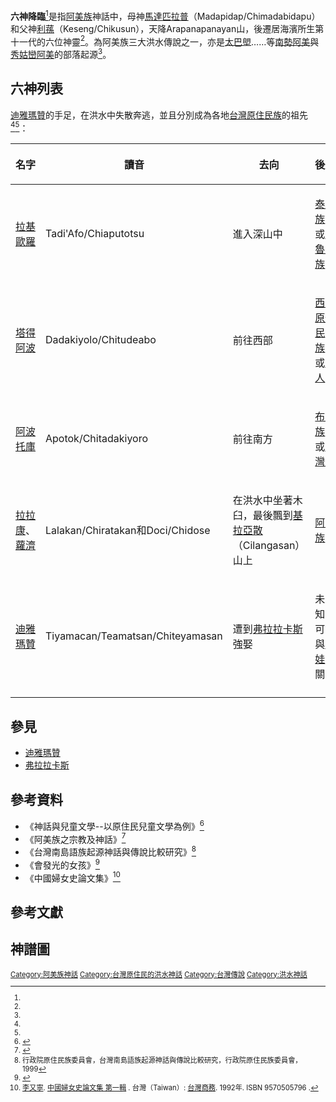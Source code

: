 {{expert|subject=臺灣原住民族}}

'''六神降臨'''<ref name="神話與兒童文學--以原住民兒童文學為例"></ref>{{Rp|221}}是指[[阿美族|阿美族]]神話中，母神[[馬達匹拉普|馬達匹拉普]]（Madapidap/Chimadabidapu）和父神[[利蓀|利蓀]]（Keseng/Chikusun），天降Arapanapanayan山，後遷居海濱所生第十一代的六位神靈<ref name="阿美族之宗教及神話"></ref>{{Rp|114}}。為阿美族三大洪水傳說之一，亦是[[太巴塱部落|太巴塱]]……等[[南勢阿美|南勢阿美]]與[[秀姑巒阿美|秀姑巒阿美]]的部落起源<ref name="台灣南島語族起源神話與傳說比較研究"></ref>。

== 六神列表 ==
[[迪雅瑪贊|迪雅瑪贊]]的手足，在洪水中失散奔逃，並且分別成為各地[[台灣原住民族|台灣原住民族]]的祖先<ref name="會發光的女孩"></ref><ref name="台灣南島語族起源神話與傳說比較研究"></ref>：
{|class="wikitable" style="margin:0 0 .5em .5em; border:1px solid #ccc;"
|-style="text-align:center;background-color:#eee"
!名字!!讀音!!去向!!後代
|-
|[[拉基歐羅|拉基歐羅]]
|Tadi'Afo/Chiaputotsu
|進入深山中
|[[泰雅族|泰雅族]]，或[[太魯閣族|太魯閣族]]
|-
|[[塔得阿波|塔得阿波]]
|Dadakiyolo/Chitudeabo
|前往西部
|[[平埔族|西部原住民族]]，或[[漢人|漢人]]
|-
|[[阿波托庫|阿波托庫]]
|Apotok/Chitadakiyoro
|前往南方
|[[布農族|布農族]]，或[[排灣族|排灣族]]
|-
|[[羅濟耶與拉拉康|拉拉康]]、[[羅濟耶與拉拉康|蘿濟]]
|Lalakan/Chiratakan和Doci/Chidose
|在洪水中坐著木臼，最後飄到[[八里灣山|基拉亞散]]（Cilangasan）山上
|[[阿美族|阿美族]]
|-
|[[迪雅瑪贊|迪雅瑪贊]]
|Tiyamacan/Teamatsan/Chiteyamasan
|遭到[[弗拉拉卡斯|弗拉拉卡斯]]強娶
|未知，可能與[[莎娃|莎娃]]相關
|-
|}

== 參見 ==
*[[迪雅瑪贊|迪雅瑪贊]]
*[[弗拉拉卡斯|弗拉拉卡斯]]

== 參考資料 ==
*《神話與兒童文學--以原住民兒童文學為例》<ref name="神話與兒童文學--以原住民兒童文學為例">{{cite web|author=黃玉蘭 |title=神話與兒童文學--以原住民兒童文學為例 |url=http://elib.lib.nttu.edu.tw/theses/Full_Text/ntttc/DSC/90/NTC90-008-5270-N017.pdf |publisher=兒童文學研究所 |work=[[國立臺東大學|臺東師範學院]] |accessdate=2001 }}</ref>
*《阿美族之宗教及神話》<ref name="阿美族之宗教及神話">{{cite web|author=王崧興|title=馬太安阿美族之宗教及神話|url=https://www.ioe.sinica.edu.tw/mobile/content/Periodicals_Content.aspx?SiteID=530164240637641451&Menuid=530205601306173463&Msid=530207124576460556|publisher=民族學研究所|work=中央研究院|accessdate=1961年 秋季|archive-date=2020-08-25|archive-url=https://web.archive.org/web/20200825054829/https://www.ioe.sinica.edu.tw/mobile/content/Periodicals_Content.aspx?SiteID=530164240637641451&Menuid=530205601306173463&Msid=530207124576460556|dead-url=no}}</ref>
*《台灣南島語族起源神話與傳說比較研究》<ref name="台灣南島語族起源神話與傳說比較研究">行政院原住民族委員會，台灣南島語族起源神話與傳說比較研究，行政院原住民族委員會，1999</ref>
*《會發光的女孩》<ref name="會發光的女孩">{{cite web|url=http://animationmovieamos.blogspot.com/2015/11/blog-post.html|title=會發光的女孩—迪雅瑪贊|accessdate=2015-11-19|archive-date=2020-07-26|archive-url=https://web.archive.org/web/20200726001444/http://animationmovieamos.blogspot.com/2015/11/blog-post.html|dead-url=no}}</ref>
*《中國婦女史論文集》<ref name="中國婦女史論文集">[[李又寧|李又寧]]. [https://books.google.com.tw/books?id=NZXGdwKE4t4C&pg=PP410&lpg=PP410&dq=Rijar+%E9%98%BF%E7%BE%8E%E6%97%8F&source=bl&ots=rwma9Ktg6o&sig=ACfU3U06pXCUsjM_HyfDc7WTsW6Mauc-iw&hl=zh-TW&sa=X&ved=2ahUKEwjgy5KLw97rAhVkFqYKHRiwCFsQ6AEwAnoECAoQAQ#v=onepage&q=Rijar%20%E9%98%BF%E7%BE%8E%E6%97%8F&f=false 中國婦女史論文集 第一輯] {{Wayback|url=https://books.google.com.tw/books?id=NZXGdwKE4t4C&pg=PP410&lpg=PP410&dq=Rijar+%E9%98%BF%E7%BE%8E%E6%97%8F&source=bl&ots=rwma9Ktg6o&sig=ACfU3U06pXCUsjM_HyfDc7WTsW6Mauc-iw&hl=zh-TW&sa=X&ved=2ahUKEwjgy5KLw97rAhVkFqYKHRiwCFsQ6AEwAnoECAoQAQ#v=onepage&q=Rijar%20%E9%98%BF%E7%BE%8E%E6%97%8F&f=false |date=20211124012215 }}. 台灣（Taiwan）: [[台灣商務|台灣商務]]. 1992年. ISBN 9570505796 {{Zh}}.</ref>

== 參考文獻 ==
{{reflist}}

== 神譜圖 ==
<div class="NavFrame" style = "font-size:80%">

{{familytree/start}}
{{familytree | | | | | | | | | | | |!| | | | | | | | | | | | | | | | | | | | | }}
{{familytree | | | | | | | | | |,|-|^|-|.| | | | | | | | | | | | | | | | | | | }}
{{familytree | | | | | | | | |A1 |y|A2 | | | | | | | | | | | | | | | | | | | | A1=[[馬達匹拉普|馬達匹拉普]]<br />{{lang|el|Madapidap}} | A2=[[利蓀|利蓀]]<br />{{lang|el|Keseng}} }}
{{familytree | |,|-|-|-|v|-|-|-|v|-|^|-|v|-|-|-|v|-|-|-|.| | | | | | | | | | | }}
{{familytree |B1 | |B2 | |B3 | |B4 |y|B5 | |B6 |~|y|~|B7 | | | | | | | | | | | B1=[[拉基歐羅|拉基歐羅]]<br />{{lang|el|Tadi'Afo}} | B2=[[塔得阿波|塔得阿波]]<br />{{lang|el|Dadakiyolo}} | B3=[[阿波托庫|阿波托庫]]<br />{{lang|el|Apotok}} | B4=[[拉拉康|拉拉康]]<br />{{lang|el|Lalakan}} | B5=[[蘿濟|蘿濟]]<br />{{lang|el|Doci}} | B6=[[迪雅瑪贊|迪雅瑪贊]]<br />{{lang|el|Tiyamacan}} | B7=[[弗拉拉卡斯|弗拉拉卡斯]]<br />{{lang|el|Felalakac}} }}
{{familytree | | | | | | | |,|-|-|-|v|-|-|-|+|-|-|-|v|-|-|-|.| | | | | | | | | }}
{{familytree | | | | | | |C1 | |C2 | |C3 | |C4 | | |!| | | | | | | | | | | | | C1=[[咖逆茲|咖逆茲]]<br />{{lang|el|Kangic}} | C2=[[塔塔凱|塔塔凱]]<br />{{lang|el|Tatakaay}} | C3=[[法菲拉|法菲拉]]<br />{{lang|el|Fafirug}} | C4=[[哈瞜凱|哈瞜凱]]<br />{{lang|el|Harokay}} }}
{{familytree | | | | | | | | | | | | | | | | | |,|-|-|-|v|-|^|-|v|-|-|-|.| | | }}
{{familytree | | | | | | | | | | | | | | | | |D1 | |D2 | |D3 | |D4 | | | | | | D1=[[吉哈娔|吉哈娔]]<br />{{lang|el|Cihak no Cidal}} | D2=[[拉莉卡揚|拉莉卡揚]]<br />{{lang|el|Rarikayan no Cidal}} | D3=[[帕帕嫨|帕帕嫨]]<br />{{lang|el|Papahan no Cidal}} | D4=[[塔赫塔漢|塔赫塔漢]]<br />{{lang|el|Tahtahan no Cidal}} }}
{{familytree | | | | | | | | | | | | | | | | | | | | | | | | | | | | | | | | | }}





[[Category:阿美族神話|Category:阿美族神話]]
[[Category:台灣原住民的洪水神話|Category:台灣原住民的洪水神話]]
[[Category:台灣傳說|Category:台灣傳說]]
[[Category:洪水神話|Category:洪水神話]]